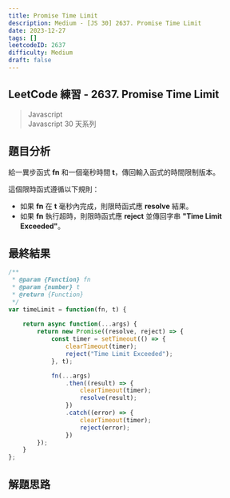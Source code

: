 ```yaml
---
title: Promise Time Limit
description: Medium - [JS 30] 2637. Promise Time Limit
date: 2023-12-27
tags: []
leetcodeID: 2637
difficulty: Medium
draft: false
---
```


## LeetCode 練習 - 2637. Promise Time Limit
> Javascript  
> Javascript 30 天系列

## 題目分析
給一異步函式 **fn** 和一個毫秒時間 **t**，傳回輸入函式的時間限制版本。  

這個限時函式遵循以下規則：  
* 如果 **fn** 在 **t** 毫秒內完成，則限時函式應 **resolve** 結果。
* 如果 **fn** 執行超時，則限時函式應 **reject** 並傳回字串 **"Time Limit Exceeded"**。


## 最終結果

```js:promise-time-limit.js
/**
 * @param {Function} fn
 * @param {number} t
 * @return {Function}
 */
var timeLimit = function(fn, t) {
    
    return async function(...args) {
        return new Promise((resolve, reject) => {
            const timer = setTimeout(() => {
                clearTimeout(timer);
                reject("Time Limit Exceeded");
            }, t);

            fn(...args)
                .then((result) => {
                    clearTimeout(timer);
                    resolve(result);
                })
                .catch((error) => {
                    clearTimeout(timer);
                    reject(error);
                })
        });
    }
};
```

## 解題思路